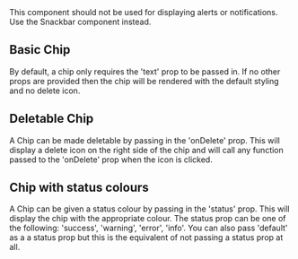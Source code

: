 

<Meta of={Stories} />

<Title type="alpha">Chip</Title>

<Description of={Chip} />

<Tip type="warning">
  This component should not be used for displaying alerts or notifications. Use
  the Snackbar component instead.
</Tip>

## Basic Chip

By default, a chip only requires the 'text' prop to be passed in. If no other props
are provided then the chip will be rendered with the default styling and no delete icon.

<Canvas withToolbar sourceState="shown" of={Stories.Default} />

## Deletable Chip

A Chip can be made deletable by passing in the 'onDelete' prop. This will display
a delete icon on the right side of the chip and will call any function passed to
the 'onDelete' prop when the icon is clicked.

<Canvas withToolbar sourceState="shown" of={Stories.WithCancel} />

## Chip with status colours

A Chip can be given a status colour by passing in the 'status' prop. This will
display the chip with the appropriate colour. The status prop can be one of the
following: 'success', 'warning', 'error', 'info'. You can also pass 'default' as
a a status prop but this is the equivalent of not passing a status prop at all.

<Canvas withToolbar sourceState="shown" of={Stories.SuccessStatus} />
<Canvas withToolbar sourceState="shown" of={Stories.WarningStatus} />
<Canvas withToolbar sourceState="shown" of={Stories.DangerStatus} />
<Canvas withToolbar sourceState="shown" of={Stories.InfoStatus} />
